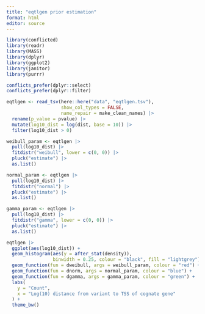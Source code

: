 ```yaml
---
title: "eqtlgen prior estimation"
format: html
editor: source
---
```


```r
library(conflicted)
library(readr)
library(MASS)
library(dplyr)
library(ggplot2)
library(janitor)
library(purrr)

conflicts_prefer(dplyr::select)
conflicts_prefer(dplyr::filter)
```

```r
eqtlgen <- read_tsv(here::here("data", "eqtlgen.tsv"),
                    show_col_types = FALSE, 
                    name_repair = make_clean_names) |> 
  rename(p_value = pvalue) |> 
  mutate(log10_dist = log(dist, base = 10)) |>
  filter(log10_dist > 0) 
```

```r
weibull_param <- eqtlgen |> 
  pull(log10_dist) |> 
  fitdistr("weibull", lower = c(0, 0)) |> 
  pluck("estimate") |> 
  as.list()

normal_param <- eqtlgen |> 
  pull(log10_dist) |> 
  fitdistr("normal") |> 
  pluck("estimate") |> 
  as.list()

gamma_param <- eqtlgen |> 
  pull(log10_dist) |> 
  fitdistr("gamma", lower = c(0, 0)) |> 
  pluck("estimate") |> 
  as.list()

eqtlgen |> 
  ggplot(aes(log10_dist)) + 
  geom_histogram(aes(y = after_stat(density)), 
                 binwidth = 0.25, colour = "black", fill = "lightgrey") + 
  geom_function(fun = dweibull, args = weibull_param, colour = "red") +
  geom_function(fun = dnorm, args = normal_param, colour = "blue") +
  geom_function(fun = dgamma, args = gamma_param, colour = "green") +
  labs(
    y = "Count", 
    x = "Log(10) distance from variant to TSS of cognate gene"
  ) + 
  theme_bw() 
```
